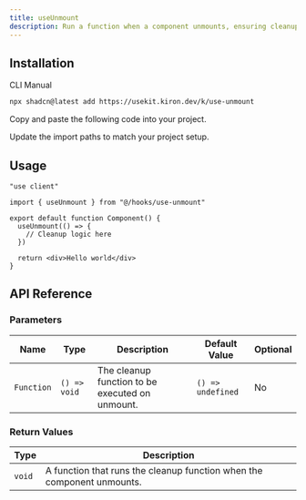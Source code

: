 ```yaml
---
title: useUnmount
description: Run a function when a component unmounts, ensuring cleanups or final actions are handled effectively.
---
```


## Installation

<CodeTabs>

<TabsList>
  <TabsTrigger value="cli">CLI</TabsTrigger>
  <TabsTrigger value="manual">Manual</TabsTrigger>
</TabsList>

<TabsContent value="cli">

```bash
npx shadcn@latest add https://usekit.kiron.dev/k/use-unmount
```

</TabsContent>

<TabsContent value="manual">

<Steps>

<Step>Copy and paste the following code into your project.</Step>

<ComponentSource name="use-unmount" />

<Step>Update the import paths to match your project setup.</Step>

</Steps>

</TabsContent>

</CodeTabs>

## Usage

```tsx {3, 6-8}
"use client"

import { useUnmount } from "@/hooks/use-unmount"

export default function Component() {
  useUnmount(() => {
    // Cleanup logic here
  })

  return <div>Hello world</div>
}
```

## API Reference

### Parameters

| Name       | Type         | Description                                     | Default Value     | Optional |
| ---------- | ------------ | ----------------------------------------------- | ----------------- | -------- |
| `Function` | `() => void` | The cleanup function to be executed on unmount. | `() => undefined` | No       |

### Return Values

| Type   | Description                                                            |
| ------ | ---------------------------------------------------------------------- |
| `void` | A function that runs the cleanup function when the component unmounts. |
